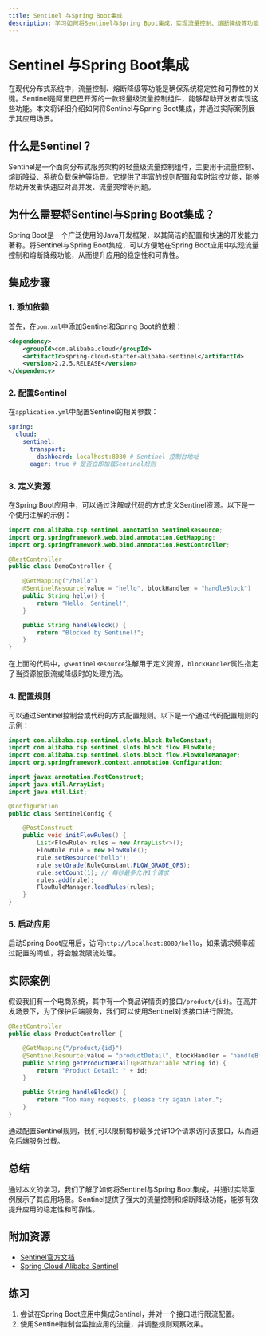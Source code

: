 ```yaml
---
title: Sentinel 与Spring Boot集成
description: 学习如何将Sentinel与Spring Boot集成，实现流量控制、熔断降级等功能，提升应用的稳定性和可靠性。
---
```


# Sentinel 与Spring Boot集成

在现代分布式系统中，流量控制、熔断降级等功能是确保系统稳定性和可靠性的关键。Sentinel是阿里巴巴开源的一款轻量级流量控制组件，能够帮助开发者实现这些功能。本文将详细介绍如何将Sentinel与Spring Boot集成，并通过实际案例展示其应用场景。

## 什么是Sentinel？

Sentinel是一个面向分布式服务架构的轻量级流量控制组件，主要用于流量控制、熔断降级、系统负载保护等场景。它提供了丰富的规则配置和实时监控功能，能够帮助开发者快速应对高并发、流量突增等问题。

## 为什么需要将Sentinel与Spring Boot集成？

Spring Boot是一个广泛使用的Java开发框架，以其简洁的配置和快速的开发能力著称。将Sentinel与Spring Boot集成，可以方便地在Spring Boot应用中实现流量控制和熔断降级功能，从而提升应用的稳定性和可靠性。

## 集成步骤

### 1. 添加依赖

首先，在`pom.xml`中添加Sentinel和Spring Boot的依赖：

```xml
<dependency>
    <groupId>com.alibaba.cloud</groupId>
    <artifactId>spring-cloud-starter-alibaba-sentinel</artifactId>
    <version>2.2.5.RELEASE</version>
</dependency>
```

### 2. 配置Sentinel

在`application.yml`中配置Sentinel的相关参数：

```yaml
spring:
  cloud:
    sentinel:
      transport:
        dashboard: localhost:8080 # Sentinel 控制台地址
      eager: true # 是否立即加载Sentinel规则
```

### 3. 定义资源

在Spring Boot应用中，可以通过注解或代码的方式定义Sentinel资源。以下是一个使用注解的示例：

```java
import com.alibaba.csp.sentinel.annotation.SentinelResource;
import org.springframework.web.bind.annotation.GetMapping;
import org.springframework.web.bind.annotation.RestController;

@RestController
public class DemoController {

    @GetMapping("/hello")
    @SentinelResource(value = "hello", blockHandler = "handleBlock")
    public String hello() {
        return "Hello, Sentinel!";
    }

    public String handleBlock() {
        return "Blocked by Sentinel!";
    }
}
```

在上面的代码中，`@SentinelResource`注解用于定义资源，`blockHandler`属性指定了当资源被限流或降级时的处理方法。

### 4. 配置规则

可以通过Sentinel控制台或代码的方式配置规则。以下是一个通过代码配置规则的示例：

```java
import com.alibaba.csp.sentinel.slots.block.RuleConstant;
import com.alibaba.csp.sentinel.slots.block.flow.FlowRule;
import com.alibaba.csp.sentinel.slots.block.flow.FlowRuleManager;
import org.springframework.context.annotation.Configuration;

import javax.annotation.PostConstruct;
import java.util.ArrayList;
import java.util.List;

@Configuration
public class SentinelConfig {

    @PostConstruct
    public void initFlowRules() {
        List<FlowRule> rules = new ArrayList<>();
        FlowRule rule = new FlowRule();
        rule.setResource("hello");
        rule.setGrade(RuleConstant.FLOW_GRADE_QPS);
        rule.setCount(1); // 每秒最多允许1个请求
        rules.add(rule);
        FlowRuleManager.loadRules(rules);
    }
}
```

### 5. 启动应用

启动Spring Boot应用后，访问`http://localhost:8080/hello`，如果请求频率超过配置的阈值，将会触发限流处理。

## 实际案例

假设我们有一个电商系统，其中有一个商品详情页的接口`/product/{id}`。在高并发场景下，为了保护后端服务，我们可以使用Sentinel对该接口进行限流。

```java
@RestController
public class ProductController {

    @GetMapping("/product/{id}")
    @SentinelResource(value = "productDetail", blockHandler = "handleBlock")
    public String getProductDetail(@PathVariable String id) {
        return "Product Detail: " + id;
    }

    public String handleBlock() {
        return "Too many requests, please try again later.";
    }
}
```

通过配置Sentinel规则，我们可以限制每秒最多允许10个请求访问该接口，从而避免后端服务过载。

## 总结

通过本文的学习，我们了解了如何将Sentinel与Spring Boot集成，并通过实际案例展示了其应用场景。Sentinel提供了强大的流量控制和熔断降级功能，能够有效提升应用的稳定性和可靠性。

## 附加资源

- [Sentinel官方文档](https://sentinelguard.io/zh-cn/docs/introduction.html)
- [Spring Cloud Alibaba Sentinel](https://github.com/alibaba/spring-cloud-alibaba/wiki/Sentinel)

## 练习

1. 尝试在Spring Boot应用中集成Sentinel，并对一个接口进行限流配置。
2. 使用Sentinel控制台监控应用的流量，并调整规则观察效果。
